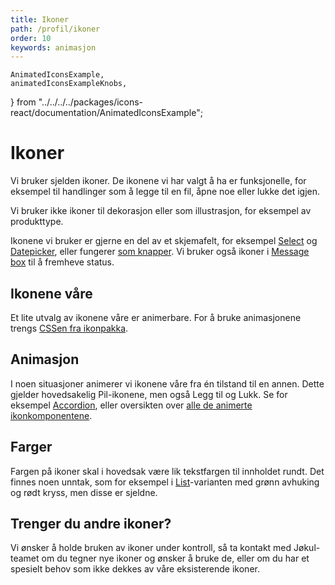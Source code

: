 ```yaml
---
title: Ikoner
path: /profil/ikoner
order: 10
keywords: animasjon
---
```


    AnimatedIconsExample,
    animatedIconsExampleKnobs,
} from "../../../../packages/icons-react/documentation/AnimatedIconsExample";

# Ikoner

Vi bruker sjelden ikoner. De ikonene vi har valgt å ha er funksjonelle, for eksempel til handlinger som å legge til en fil, åpne noe eller lukke det igjen.

Vi bruker ikke ikoner til dekorasjon eller som illustrasjon, for eksempel av produkttype.

Ikonene vi bruker er gjerne en del av et skjemafelt, for eksempel [Select](/komponenter/select) og [Datepicker](/komponenter/datepicker), eller fungerer [som knapper](/komponenter/iconbutton). Vi bruker også ikoner i [Message box](/komponenter/messagebox) til å fremheve status.

## Ikonene våre

<ComponentExample title="Icons" component={IconsExample} knobs={iconsExampleKnobs} />

Et lite utvalg av ikonene våre er animerbare. For å bruke animasjonene trengs [CSSen fra ikonpakka](https://github.com/fremtind/jokul/tree/main/packages/icons).

<ComponentExample title="Animated" component={AnimatedIconsExample} knobs={animatedIconsExampleKnobs} />

## Animasjon

I noen situasjoner animerer vi ikonene våre fra én tilstand til en annen. Dette gjelder hovedsakelig Pil-ikonene, men også Legg til og Lukk. Se for eksempel [Accordion](/komponenter/accordion), eller oversikten over [alle de animerte ikonkomponentene](/komponenter/icons).

## Farger

Fargen på ikoner skal i hovedsak være lik tekstfargen til innholdet rundt. Det finnes noen unntak, som for eksempel i [List](/komponenter/list)-varianten med grønn avhuking og rødt kryss, men disse er sjeldne.

## Trenger du andre ikoner?

Vi ønsker å holde bruken av ikoner under kontroll, så ta kontakt med Jøkul-teamet om du tegner nye ikoner og ønsker å bruke de, eller om du har et spesielt behov som ikke dekkes av våre eksisterende ikoner.
